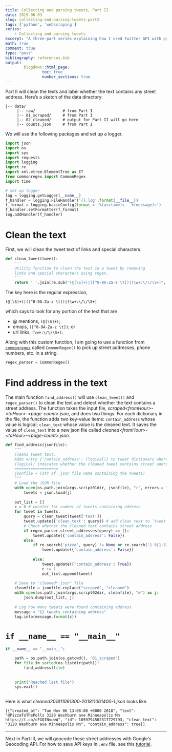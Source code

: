 ```yaml
---
title: Collecting and parsing tweets, Part II
date: 2019-06-03
slug: collecting-and-parsing-tweets-part2
tags: ['python', 'webscraping']
series:
    - Collecting and parsing tweets
excerpt: "A three-part series explaining how I used Twitter API with python and extracted polling addresses from parsed tweets. Part II will parse the text string."
math: true
comment: true
type: "post"
bibliography: references.bib
output:
        blogdown::html_page:
                toc: true
                number_sections: true
---
```



Part II will clean the texts and label whether the text contains any street address. Here's a sketch of the data directory: 

```
|-- data/
     |-- raw/            # from Part I
     |-- 01_scraped/     # from Part I
     |-- 02_cleaned/     # output for Part II will go here
     |-- counts.json     # from Part I
```



We will use the following packages and set up a logger.
```python
import json
import os
import sys
import requests
import logging
import re
import xml.etree.ElementTree as ET
from commonregex import CommonRegex
import time

# set up logger
log = logging.getLogger(__name__)
f_handler = logging.FileHandler('{}.log'.format(__file__))
f_format = logging.basicConfig(format = '%(asctime)s - %(message)s')
f_handler.setFormatter(f_format)
log.addHandler(f_handler)
```

# Clean the text 

First, we will clean the tweet text of links and special characters. 

```python
def clean_tweet(tweet):
    '''
    Utility function to clean the text in a tweet by removing 
    links and special characters using regex.
    '''
    return ' '.join(re.sub("(@[\S]+)|([^0-9A-Za-z \t])|(\w+:\/\/\S+)", " ", tweet).split())

```

The key here is the regular expression,
```
(@[\S]+)|([^0-9A-Za-z \t])|(\w+:\/\/\S+)
```
which says to look for any portion of the text that are 

- @ mentions, `(@[\S]+)`; 
- emojis, `([^0-9A-Za-z \t])`; or
- url links, `(\w+:\/\/\S+)`. 

Along with this custom function, I am going to use a function from [`commonregex`](https://github.com/madisonmay/CommonRegex) called `CommonRegex()` to pick up street addresses, phone numbers, etc. in a string.

```python
regex_parser = CommonRegex()
```

# Find address in the text

The main function `find_address()` will use `clean_tweet()` and `regex_parser()` to clean the text and detect whether the text contains a street address. The function takes the input file, *scraped\<fromHour\>-\<toHour\>-\<page-count\>.json*, and does two things. For each dictionary in the file, the function adds two key-value items: `contain_address` whose value is logical; `clean_text` whose value is the cleaned text. It saves the value of `clean_text` into a new json file called *cleaned\<fromHour\>-\<toHour\>-\<page-count\>.json*. 


```python
def find_address(jsonfile):
    """
    Cleans tweet text.
    Adds entry {'contain_address': (logical)} to tweet dictionary where 
    (logical) indicates whether the cleaned tweet contains street addresses.
    ===================
    jsonfile = (str of .json file name containing the tweets)
    """
    # Load the JSON file 
    with open(os.path.join(args.script01dir, jsonfile), "r", errors = "ignore") as j:
        tweets = json.load(j)
        
    out_list = []
    c = 0 # counter for number of tweets containing address
    for tweet in tweets:
        query = clean_tweet(tweet['text'])
        tweet.update({'clean_text': query}) # add clean text to `tweet`
        # Check whether the cleaned text contains street address
        if regex_parser.street_addresses(query) == []:
            tweet.update({'contain_address': False})
        else:
            if re.search('pizza', query) != None or re.search('1 8{1-3}[0-9]{1-2}', query) != None:
                tweet.update({'contain_address': False})
                
            else:
                tweet.update({'contain_address': True})
                c += 1
                out_list.append(tweet)
    
    # Save to "cleaned*.json" file
    cleanfile = jsonfile.replace("scraped", "cleaned")
    with open(os.path.join(args.script02dir, cleanfile), "w") as j:
        json.dump(out_list, j)
    
    # Log how many tweets were found containing address
    message = "{} tweets containing address"
    log.info(message.format(c))

```

# `if __name__ == "__main__"`


```python

if __name__ == "__main__":

    path = os.path.join(os.getcwd(), '01_scraped')  
    for file in sorted(os.listdir(path)):
        find_address(file)
    
    
    print("Reached last file")
    sys.exit()
       

```

Here is what *cleaned201811061300-201811061400-1.json* looks like.

```
[{"created_at": "Tue Nov 06 13:08:08 +0000 2018", "text": "@PizzaToThePolls 3120 Washburn ave Minneapolis Mn https://t.co/cFGQINvuwW", "id": 1059794562317729793, "clean_text": "3120 Washburn ave Minneapolis Mn", "contain_address": true}]
```

<hr>

Next in Part III, we will geocode these street addresses with Google's Geocoding API. For how to save API keys in `.env` file, see this [tutorial](http://jonathansoma.com/lede/foundations-2019/classes/apis/keeping-api-keys-secret/).
